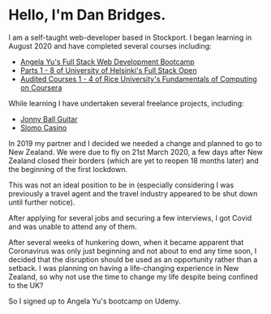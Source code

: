 
# Hello, I'm Dan Bridges.

I am a self-taught web-developer based in Stockport. I began learning in August 2020 and have completed several courses including:

- [Angela Yu's Full Stack Web Development Bootcamp]("https://www.udemy.com/course/the-complete-web-development-bootcamp/")
- [Parts 1 - 8 of University of Helsinki's Full Stack Open]("https://fullstackopen.com/")
- [Audited Courses 1 - 4 of Rice University's Fundamentals of Computing on Coursera]("https://www.coursera.org/specializations/computer-fundamentals#courses")

While learning I have undertaken several freelance <Link to="/#projects-anchor">projects</Link>, including:

- [Jonny Ball Guitar](http://www.jonnyballguitar.com)
- [Slomo Casino](http://www.slomocasino.com)

In 2019 my partner and I decided we needed a change and planned to go to New Zealand. We were due to fly on 21st March 2020, a few days after New Zealand closed their borders (which are yet to reopen 18 months later) and the beginning of the first lockdown.

This was not an ideal position to be in (especially considering I was previously a travel agent and the travel industry appeared to be shut down until further notice).

After applying for several jobs and securing a few interviews, I got Covid and was unable to attend any of them.

After several weeks of hunkering down, when it became apparent that Coronavirus was only just beginning and not about to end any time soon, I decided that the disruption should be used as an opportunity rather than a setback. I was planning on having a life-changing experience in New Zealand, so why not use the time to change my life despite being confined to the UK?

So I signed up to Angela Yu's bootcamp on Udemy.
